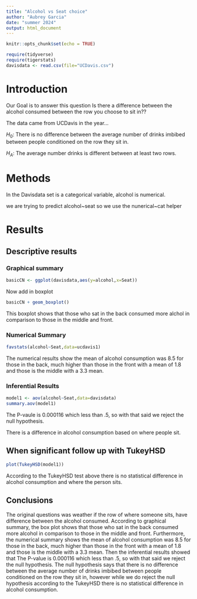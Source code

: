 ```yaml
---
title: "Alcohol vs Seat choice"
author: "Aubrey Garcia"
date: "summer 2024"
output: html_document
---
```


```r
knitr::opts_chunk$set(echo = TRUE)
```

```r
require(tidyverse)
require(tigerstats)
davisdata <- read.csv(file="UCDavis.csv")
```

# Introduction

Our Goal is to answer this question Is there a difference between the alcohol consumed between the row you choose to sit in??

The data came from UCDavis in the year...


$H_0$: There is no difference between the average number of drinks imbibed between people conditioned on the row they sit in.

$H_A$: The average number drinks is different between at least two rows. 

# Methods
In the Davisdata set is a categorical variable, alcohol is numerical.

we are trying to predict alcohol~seat so we use the nunerical~cat helper


# Results


## Descriptive results

### Graphical summary

```r
basicCN <- ggplot(davisdata,aes(y=alcohol,x=Seat))
```
Now add in boxplot

```r
basicCN + geom_boxplot()
```

This boxplot shows that those who sat in the back consumed more alchol in comparison to those in the middle and front.

### Numerical Summary

```r
favstats(alcohol~Seat,data=ucdavis1)
```


The numerical results show the mean of alcohol consumption was 8.5 for those in the back, much higher than those in the front with a mean of 1.8 and those is the middle with a 3.3 mean.


### Inferential Results

```r
model1 <- aov(alcohol~Seat,data=davisdata)
summary.aov(model1)
```
The P-vaule is 0.000116 which less than .5, so with that said we reject the null hypothesis.

There is a difference in alcohol consumption based on where people sit.


## When significant follow up with TukeyHSD  

```r
plot(TukeyHSD(model1))
```
According to the TukeyHSD  test above there is no statistical difference in alcohol consumption and where the person sits.

## Conclusions

The original questions was weather if the row of where someone sits, have 
difference between the alcohol consumed. According to graphical summary, the box plot shows that those who sat in the back consumed more alcohol in comparison to those in the middle and front. Furthermore, the numerical summary shows the mean of alcohol consumption was 8.5 for those in the back, much higher than those in the front with a mean of 1.8 and those is the middle with a 3.3 mean. Then the inferential results showed that The P-value is 0.000116 which less than .5, so with that said we reject the null hypothesis. The null hypothesis says that there is no difference between the average number of drinks imbibed between people conditioned on the row they sit in, however while we do reject the null hypothesis according to the TukeyHSD there is no statistical difference in alcohol consumption.